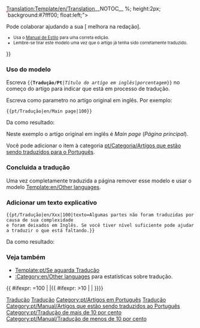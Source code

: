 <noinclude>[[Translation:Template/en/Translation]]</noinclude><noinclude>__NOTOC__ </noinclude>
{{pt/Ambox| tipo  = estilo
| imagem= en/Translation.png
| texto = <strong>Este artígo está sendo traduzido do original em inglês: <includeonly>[{{SERVER}}{{localurl:{{NAMESPACE}}:{{{1}}}|action=view}} {{{1}}}]</includeonly><noinclude>{{{1}}}</noinclude>.</strong>
<div>{{{texto|}}}</div>
<div style="font-size: 90%">
<div style="margin:auto; text-align:Left;">Porcentagem: {{{2|0}}}% aprox.
<div style="width:200px; text-align:Left; border:1px solid #aaa; padding:1px; overflow:hidden;"><span style="width:{{#expr: ({{{2|0}}}/100) * 100}}%; height:2px; background:#7fff00; float:left;">&nbsp;</span><span style="width:{{#expr: 100 - ({{{2|0}}}/100) * 100}}%; height:2px; background:#ff7f50; float:left;">&nbsp;</span></div>
</div>
Pode colaborar ajudando a sua [{{SERVER}}{{localurl:{{NAMESPACE}}:{{PAGENAME}}|action=edit}} melhora na redação].
</div><div style="font-size: 80%">
* Usa o [[pt/Manual de Estilo|Manual de Estilo]] para uma correta edição.
* Lembre-se tirar este modelo uma vez que o artígo já tenha sido corretamente traduzido.</div>
}}<noinclude>

===Uso do modelo ===
Escreva <code><nowiki>{{</nowiki>'''Tradução/Pt'''|''Título do artígo em inglês''|''porcentagem''<nowiki>}}</nowiki></code> no começo do artígo para indicar que está em processo de tradução.
<p>Escreva como parametro no artígo original em inglês. Por exemplo:</p>

<pre>{{pt/Tradução|en/Main page|100}}</pre>
Da como resultado:
{{pt/Tradução|en/Main page|100}}

Neste exemplo o artígo original em inglês é ''Main page'' (''Página principal'').
<p>Você pode adicionar o item à categoria [[pt/Categoria/Artígos que estão sendo traduzidos para o Português]].</p>

===Concluida a tradução===
Uma vez completamente traduzida a página remover esse modelo e usar o modelo [[Template:en/Other languages]].

===Adicionar um texto explicativo===
<pre>{{pt/Tradução|en/Xxx|100|texto=Algumas partes não foram traduzidas por causa de sua complexidade
e foram deixados em Inglês. Se você tiver nível suficiente pode ajudar a traduzir o que está faltando.}}</pre>
Da como resultado:
{{pt/Tradução|en/Xxx|100|texto=Algumas partes não foram traduzidas por causa de sua complexidade e foram 
deixados em Inglês. Se você tiver nível suficiente pode ajudar a traduzir o que está faltando..}}

===Veja também===
*[[Template:pt/Se aguarda Tradução]]
*[[:Category:en/Other languages]] para estatísticas sobre tradução.

[[Category:pt/Predefinição|Tradução]][[Category:pt/Caixas de mensagens|Tradução]][[Category:pt/Artígos em Português]][[Category:pt/Tradução|Tradução]]
</noinclude><includeonly>{{ #ifexpr: {{{2|0}}}=100 | |[[Category:pt/Manual/Artígos que estão sendo traduzidos ao Português]]{{ #ifexpr: {{{2|0}}}>10 | [[Category:pt/Tradução de mais de 10 por cento]] | [[Category:pt/Manual/Tradução de menos de 10 por cento]]}}}}</includeonly>